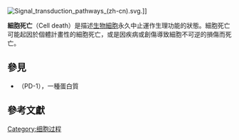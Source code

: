 {{for|細胞的計畫性死亡|細胞凋亡}}
[[File:Signal_transduction_pathways_(zh-cn).svg|thumb]].]]

'''細胞死亡'''（Cell death）是描述[[細胞|生物細胞]]永久中止運作生理功能的狀態。細胞死亡可能起因於個體計畫性的細胞死亡，或是因疾病或創傷導致細胞不可逆的損傷而死亡。

<!-- ==分類==
===细胞程序性死亡===
[[细胞程序性死亡|细胞程序性死亡]]是細胞內部自行調控的細胞死亡<ref>{{cite journal |vauthors=Engelberg-Kulka H, Amitai S, Kolodkin-Gal I, Hazan R |year=2006 |title=Bacterial Programmed Cell Death and Multicellular Behavior in Bacteria |url=http://genetics.plosjournals.org/perlserv/?request=get-document&doi=10.1371/journal.pgen.0020135 |journal={{tsl|en|PLoS Genetics||PLoS Genetics}} |volume=2 |issue=10 |pages=e135 |doi=10.1371/journal.pgen.0020135
 |pmid=17069462 |pmc=1626106}}</ref><ref>{{cite book|last=Green|first=Douglas|title=Means To An End|year=2011|publisher=Cold Spring Harbor Laboratory Press|location=New York|isbn=978-0-87969-887-4|url=http://celldeathbook.wordpress.com/}}</ref>  PCD is carried out in a regulated {{tsl|en|biological process||process}}, which usually confers advantage during an organism's {{tsl|en|biological life cycle||life-cycle}}. For example, the differentiation of fingers and toes in a developing human embryo occurs because cells between the fingers [[细胞凋亡|apoptose]]; the result is that the digits are separate. PCD serves fundamental functions during both plant and [[动物|metazoa]] (multicellular animals) tissue development. -->

<!-- ===細胞凋亡===
[[File:Signal_transduction_pathways.svg|thumb]].]]
[[细胞凋亡|细胞凋亡]]（Apoptosis），又稱第一型細胞死亡，或[[自噬|自噬]] or Type II cell-death are both forms of programmed cell death, while [[壞死|necrosis]] is a non-physiological process that occurs as a result of infection or injury.<ref>{{cite book|last=Kierszenbaum|first=Abraham|title=Histology and Cell Biology - An Introduction to Pathology|year=2012|publisher=ELSEVIER SAUNDERS|location=Philadelphia}}</ref> [[壞死|Necrosis]] is cell death caused by external factors such as trauma or infection, and occurs in several different forms. Recently a form of programmed necrosis, called {{tsl|en|necroptosis||necroptosis}}, has been recognized as an alternate form of programmed cell death. It is hypothesized that necroptosis can serve as a cell-death backup to apoptosis when the apoptosis signaling is blocked by endogenous or exogenous factors such as viruses or mutations.
 -->
<!-- {{tsl|en|Mitotic catastrophe||Mitotic catastrophe}} is a mode of cell death that is due to premature or inappropriate entry of cells into mitosis.  It is the most common mode of cell death in cancer cells exposed to [[游離輻射|ionizing radiation]] and many other anti-cancer treatments.<ref>{{cite book|last1=Ianzini|first1=Fiorenza|last2=Mackey|first2=Michael A|title=Mitotic Catastrophe in Apoptosis, Senescence, and Cancer|date=2007|publisher=Humana Press|isbn=978-1-58829-527-9|pages=73-91|url=http://link.springer.com/book/10.1007%2F978-1-59745-221-2}}</ref>
 -->
<!-- Autophagy is ''[[細胞質|cytoplasm]]ic'', characterized by the formation of large [[液胞|vacuole]]s that eat away [[細胞器|organelle]]s in a specific sequence prior to the destruction of the [[细胞核|nucleus]].<ref>
{{cite journal
 |vauthors = Schwartz LM, Smith SW, Jones ME, Osborne BA
 |year = 1993
 |title = Do all programmed cell deaths occur via apoptosis?
 |journal = [[美国国家科学院院刊|PNAS]]
 |volume = 90 |issue = 3 |pages = 980–4
 |pmid = 8430112
 |pmc = 45794
 |doi = 10.1073/pnas.90.3.980
}};and, for a more recent view, see {{cite journal
 |doi = 10.1111/j.1749-6632.2000.tb05594.x
 |vauthors = Bursch W, Ellinger A, Gerner C, Fröhwein U, Schulte-Hermann R
 |year = 2000
 |title = Programmed cell death (PCD). Apoptosis, autophagic PCD, or others?
 |journal = {{tsl|en|Annals of the New York Academy of Sciences||Annals of the New York Academy of Sciences}}
 |volume = 926 | issue = | pages = 1–12
 |pmid = 11193023
}}</ref> -->

<!-- [[细胞凋亡|Apoptosis]] is the process of programmed cell death (PCD) that may occur in [[多細胞生物|multicellular organisms]].<ref>{{cite book|last=Green|first=Douglas|title=Means To An End|year=2011|publisher=Cold Spring Harbor Laboratory Press|location=New York|isbn=978-0-87969-888-1 |url=http://celldeathbook.wordpress.com/}}</ref> [[生物化学|Biochemical]] events lead to characteristic cell changes ([[形態學_(生物學)|morphology]]) and death. These changes include {{tsl|en|Bleb (cell biology)||blebbing}}, cell shrinkage, [[细胞核|nuclear]] fragmentation, [[前期|chromatin condensation]], and [[染色体|chromosomal]] [[脱氧核糖核酸|DNA]] fragmentation. It is now thought that – in a developmental context – cells are induced to positively commit suicide whilst in a homeostatic context; the absence of certain survival factors may provide the impetus for suicide. There appears to be some variation in the morphology and indeed the biochemistry of these suicide pathways; some treading the path of "apoptosis", others following a more generalized pathway to deletion, but both usually being genetically and synthetically motivated. There is some evidence that certain symptoms of "apoptosis" such as endonuclease activation can be spuriously induced without engaging a genetic cascade, however, presumably true apoptosis and programmed cell death must be genetically mediated. It is also becoming clear that mitosis and apoptosis are toggled or linked in some way and that the balance achieved depends on signals received from appropriate growth or survival factors.<ref name="Apoptosis or programmed cell death?">{{cite book|last=D. Bowen|first=Ivor|title=Cell Biology International 17|year=1993|publisher=Portland Press|location=Great Britain|issn=1095-8355|doi=10.1006/cbir.1993.1075|pages=365–380|url=http://onlinelibrary.wiley.com/doi/10.1006/cbir.1993.1075/epdf|subscription=yes}}</ref>

[[自噬|Macroautophagy]], often referred to as [[自噬|autophagy]], is a [[异化作用|catabolic]] process that results in the {{tsl|en|Autophagosome||autophagosomic}}-[[溶酶体|lysosomal]] degradation of bulk [[細胞質|cytoplasm]]ic contents, abnormal protein aggregates, and excess or damaged [[細胞器|organelle]]s. Autophagy is generally activated by conditions of [[營養素|nutrient]] deprivation but has also been associated with [[生理学|physiolog]]ical as well as [[病理学|patholog]]ical processes such as development, differentiation, [[神经退行性疾病|neurodegenerative]] [[疾病|disease]]s, [[壓力_(醫學)|stress]], [[感染|infection]] and [[癌症|cancer]]. -->

<!-- Other pathways of programmed cell death have been discovered.<ref>
{{cite journal
 |vauthors = Kroemer G, Martin SJ
 |year = 2005
 |title = Caspase-independent cell death
 |journal = [[自然-医学|Nature Medicine]]
 |volume = 11 |issue = 7 |pages = 725–30
 |pmid = 16015365
 |doi = 10.1038/nm1263
}}</ref>
Called "non-apoptotic programmed cell-death" (or "[[胱天蛋白酶|caspase]]-independent programmed cell-death" or "necroptosis"), these alternative routes to death are as efficient as apoptosis and can function as either backup mechanisms or the main type of PCD.

Other forms of programmed cell death include {{tsl|en|anoikis||anoikis}}, almost identical to apoptosis except in its induction; [[角蛋白|cornification]], a form of cell death exclusive to the eyes; {{tsl|en|excitotoxicity||excitotoxicity}}; ferroptosis, an iron-dependent form of cell death<ref>{{cite journal | author = Dixon Scott J. | author2 = Lemberg Kathryn M. | author3 = Lamprecht Michael R. | author4 = Skouta Rachid | author5 = Zaitsev Eleina M. | author6 = Gleason Caroline E. | author7 = Patel Darpan N. | author8 = Bauer Andras J. | author9 = Cantley Alexandra M. | title = Ferroptosis: An Iron-Dependent Form of Nonapoptotic Cell Death | url = http://www.cell.com/abstract/S0092-8674(12)00520-X | journal = Cell | volume = 149 | issue = 5| pages = 1060–1072 | doi=10.1016/j.cell.2012.03.042|display-authors=etal}}</ref> and {{tsl|en|Wallerian degeneration||Wallerian degeneration}}.

Plant cells undergo particular processes of PCD similar to autophagic cell death. However, some common features of PCD are highly conserved in both plants and metazoa.

{{tsl|en|Activation-induced cell death (AICD)||Activation-induced cell death (AICD)}} is a programmed cell death caused by the interaction of Fas receptor (Fas, CD95)and Fas ligand (FasL, CD95 ligand).<ref name="Zhang">Zhang J, Xu X, Liu Y. (2004), Activation-Induced Cell Death in T Cells and Autoimmunity. Cell Mol Immunol. 1(3):186-92</ref> It occurs as a result of repeated stimulation of specific T-cell receptors (TCR) and it helps to maintain the periphery immune tolerance.<ref>Kabelitz D, Janssen O. (1997), Antigen-induced death of T-lymphocytes. Front Biosci. 2:d61-77</ref>  Therefore, an alteration of the process may lead to autoimmune diseases.<ref name="Zhang" /> In the other words AICD is the negative regulator of activated T-lymphocytes.

{{tsl|en|Ischemic cell death||Ischemic cell death}}, or oncosis, is a form of accidental, or passive cell death that is often considered a lethal injury. The process is characterized by [[線粒體|mitochondria]]l {{tsl|en|swelling (medical)||swelling}}, [[細胞質|cytoplasm]] {{tsl|en|vacuolization||vacuolization}}, and swelling of the [[细胞核|nucleus]] and cytoplasm.<ref>{{cite web|title=Oncosis|url=http://www.copewithcytokines.de/cope.cgi?key=Oncosis|accessdate=2010-08-10}}</ref>

{{tsl|en|Immunogenic cell death||Immunogenic cell death}} or immunogenic [[细胞凋亡|apoptosis]] is a form of cell death caused by some cytostatic agents such as [[蒽环类药物|anthracyclines]], oxaliplatin and bortezomib, or [[放射線療法|radiotherapy]] and [[光動力療法|photodynamic therapy]] (PDT).<ref name="pmid19720113">{{cite journal| vauthors=Garg AD, Nowis D, Golab J, Vandenabeele P, Krysko DV, Agostinis P| title=Immunogenic cell death, DAMPs and anticancer therapeutics: an emerging amalgamation. | journal=Biochim Biophys Acta | year= 2010 | volume= 1805 | issue= 1 | pages= 53–71 | pmid=19720113 | doi=10.1016/j.bbcan.2009.08.003 | pmc= | url=http://www.ncbi.nlm.nih.gov/entrez/eutils/elink.fcgi?dbfrom=pubmed&tool=sumsearch.org/cite&retmode=ref&cmd=prlinks&id=19720113  }}</ref>  -->

==參見==
{{portal|生物學}}
*{{tsl|en|Programmed cell death 1|程式性細胞死亡蛋白-1}}（PD-1），一種蛋白質

==參考文獻==
{{reflist}}

{{Pathology}}

[[Category:细胞过程|Category:细胞过程]]
{{tsl|en|Category:Medical aspects of death||Category:Medical aspects of death}}